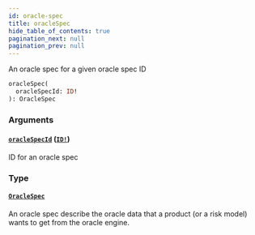 ```yaml
---
id: oracle-spec
title: oracleSpec
hide_table_of_contents: true
pagination_next: null
pagination_prev: null
---
```



An oracle spec for a given oracle spec ID

```graphql
oracleSpec(
  oracleSpecId: ID!
): OracleSpec
```


### Arguments

#### [`oracleSpecId`](#) ([`ID!`](/docs/testnet/graphql/scalars/id))

ID for an oracle spec


### Type

#### [`OracleSpec`](/docs/testnet/graphql/objects/oracle-spec)

An oracle spec describe the oracle data that a product (or a risk model)
wants to get from the oracle engine.




